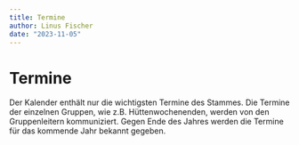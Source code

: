 ```yaml
---
title: Termine
author: Linus Fischer
date: "2023-11-05"
---
```



# Termine
Der Kalender enthält nur die wichtigsten Termine des Stammes. Die Termine der einzelnen Gruppen, wie z.B. Hüttenwochenenden, werden von den Gruppenleitern kommuniziert. Gegen Ende des Jahres werden die Termine für das kommende Jahr bekannt gegeben.

<Calendar/>

<Download src="/files/Jahresplan2024.pdf" title="Jahresplan 2024"/>


